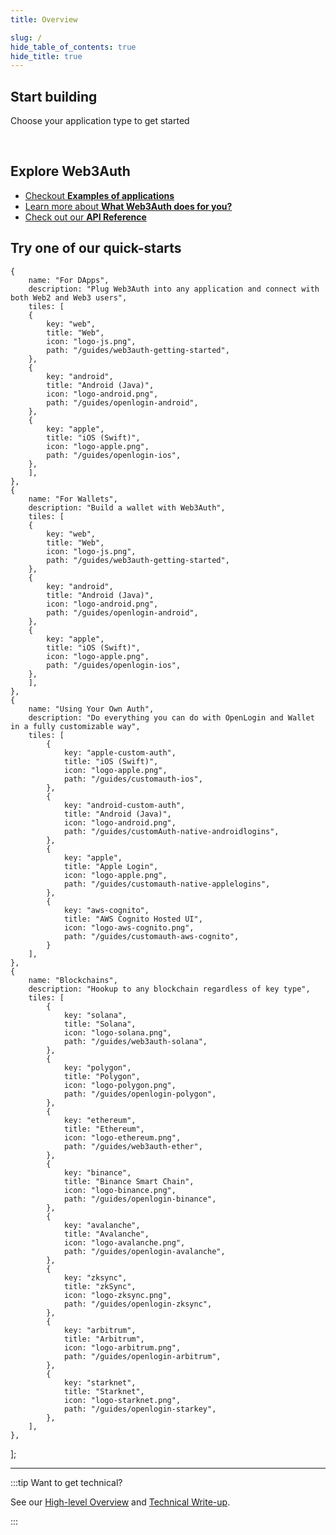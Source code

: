 ```yaml
---
title: Overview

slug: /
hide_table_of_contents: true
hide_title: true
---
```



## Start building

Choose your application type to get started

<Web3AuthCards />

<br />

## Explore Web3Auth

- [Checkout **Examples of applications**](/usecases)
- [Learn more about **What Web3Auth does for you?**](what-is-web3auth)
- [Check out our **API Reference**](api-reference/core/usage)

## Try one of our quick-starts
    {
        name: "For DApps",
        description: "Plug Web3Auth into any application and connect with both Web2 and Web3 users",
        tiles: [
        {
            key: "web",
            title: "Web",
            icon: "logo-js.png",
            path: "/guides/web3auth-getting-started",
        },
        {
            key: "android",
            title: "Android (Java)",
            icon: "logo-android.png",
            path: "/guides/openlogin-android",
        },
        {
            key: "apple",
            title: "iOS (Swift)",
            icon: "logo-apple.png",
            path: "/guides/openlogin-ios",
        },
        ],
    },
    {
        name: "For Wallets",
        description: "Build a wallet with Web3Auth",
        tiles: [
        {
            key: "web",
            title: "Web",
            icon: "logo-js.png",
            path: "/guides/web3auth-getting-started",
        },
        {
            key: "android",
            title: "Android (Java)",
            icon: "logo-android.png",
            path: "/guides/openlogin-android",
        },
        {
            key: "apple",
            title: "iOS (Swift)",
            icon: "logo-apple.png",
            path: "/guides/openlogin-ios",
        },
        ],
    },
    {
        name: "Using Your Own Auth",
        description: "Do everything you can do with OpenLogin and Wallet in a fully customizable way",
        tiles: [
            {
                key: "apple-custom-auth",
                title: "iOS (Swift)",
                icon: "logo-apple.png",
                path: "/guides/customauth-ios",
            },
            {
                key: "android-custom-auth",
                title: "Android (Java)",
                icon: "logo-android.png",
                path: "/guides/customAuth-native-androidlogins",
            },
            {
                key: "apple",
                title: "Apple Login",
                icon: "logo-apple.png",
                path: "/guides/customauth-native-applelogins",
            },
            {
                key: "aws-cognito",
                title: "AWS Cognito Hosted UI",
                icon: "logo-aws-cognito.png",
                path: "/guides/customauth-aws-cognito",
            }
        ],
    },
    {
        name: "Blockchains",
        description: "Hookup to any blockchain regardless of key type",
        tiles: [
            {
                key: "solana",
                title: "Solana",
                icon: "logo-solana.png",
                path: "/guides/web3auth-solana",
            },
            {
                key: "polygon",
                title: "Polygon",
                icon: "logo-polygon.png",
                path: "/guides/openlogin-polygon",
            },
            {
                key: "ethereum",
                title: "Ethereum",
                icon: "logo-ethereum.png",
                path: "/guides/web3auth-ether",
            },
            {
                key: "binance",
                title: "Binance Smart Chain",
                icon: "logo-binance.png",
                path: "/guides/openlogin-binance",
            },
            {
                key: "avalanche",
                title: "Avalanche",
                icon: "logo-avalanche.png",
                path: "/guides/openlogin-avalanche",
            },
            {
                key: "zksync",
                title: "zkSync",
                icon: "logo-zksync.png",
                path: "/guides/openlogin-zksync",
            },
            {
                key: "arbitrum",
                title: "Arbitrum",
                icon: "logo-arbitrum.png",
                path: "/guides/openlogin-arbitrum",
            },
            {
                key: "starknet",
                title: "Starknet",
                icon: "logo-starknet.png",
                path: "/guides/openlogin-starkey",
            },
        ],
    },
];

<Tiles tileGroups={tileGroupsData} />

---

:::tip Want to get technical?

See our
[High-level Overview](https://medium.com/toruslabs/what-distributed-key-generation-is-866adc79620)
and [Technical Write-up](key-infrastructure/technical-architecture).

:::
